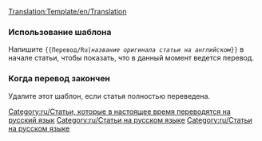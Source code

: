 <noinclude>[[Translation:Template/en/Translation]]</noinclude></noinclude>{{en/Ambox| type  = style
| image = en/Translation.png
| text  = <strong>Эта статья переводиться с английского языка на русский: <includeonly>[{{SERVER}}{{localurl:{{NAMESPACE}}:{{{1}}}|action=view}} {{{1}}}]</includeonly><noinclude>{{{1}}}</noinclude>.</strong><br/>
<p style="font-size: 90%">Пожалуйста, помогите улучшить перевод. Используйте [[en/Wiki/Manual of Style|руководство по стилю]] для правильного изложения перевода.<br/>
Помните, что необходимо удалить данный шаблон, когда статья будет полностью переведена.</p>
}}
<includeonly>[[Category:ru/Статьи, которые в настоящее время переводятся на русский язык]][[Category:ru/Статьи на русском языке]]</includeonly><noinclude>
=== Использование шаблона ===
Напишите <code><nowiki>{{</nowiki>Перевод/Ru|''название оригинала статьи на английском''<nowiki>}}</nowiki></code> в начале статьи, чтобы показать, что в данный момент ведется перевод.

=== Когда перевод закончен ===
Удалите этот шаблон, если статья полностью переведена.
<includeonly>[[Category:ru/Статьи на русском языке]]</includeonly>